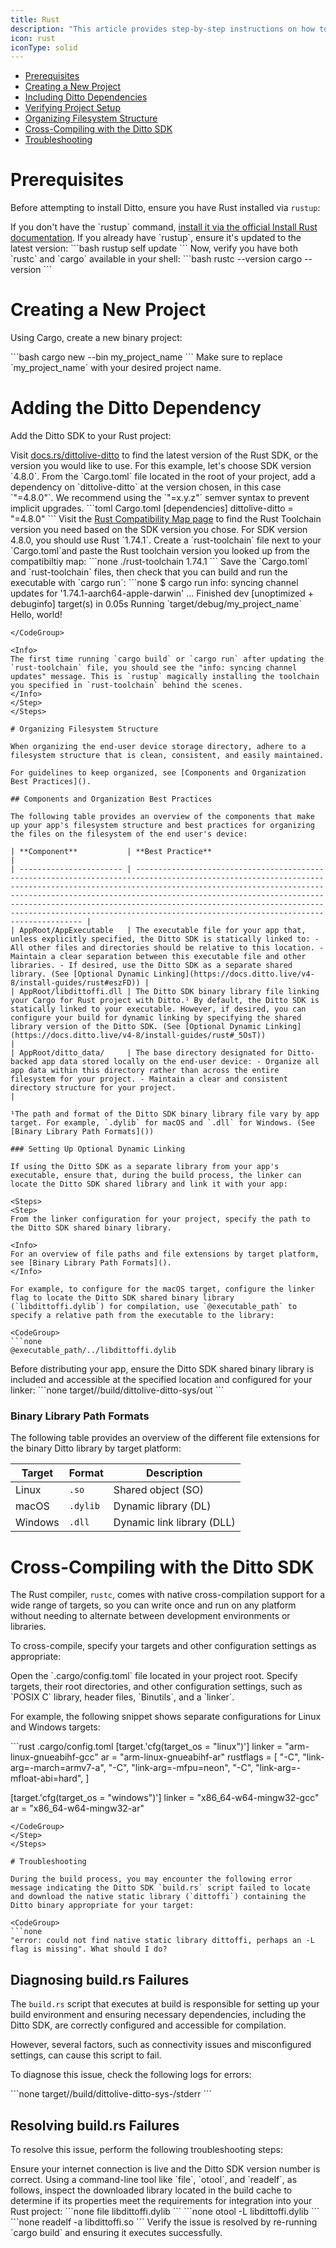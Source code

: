 ```yaml
---
title: Rust
description: "This article provides step-by-step instructions on how to set up a new Rust project, integrate the Ditto SDK, cross-compile for any target platform, and more:"
icon: rust
iconType: solid
---
```


- [Prerequisites](/install-guides/rust#STCAQ)
- [Creating a New Project](/install-guides/rust#1JwfY)
- [Including Ditto Dependencies](/install-guides/rust#PjmtY)
- [Verifying Project Setup](/install-guides/rust#tH0Ah)
- [Organizing Filesystem Structure](/install-guides/rust#EYyu6)
- [Cross-Compiling with the Ditto SDK](/install-guides/rust#GCpmi)
- [Troubleshooting](/install-guides/rust#5enEt)

# Prerequisites

Before attempting to install Ditto, ensure you have Rust installed via `rustup`:

<Steps>
<Step>
If you don't have the `rustup` command, <a href="https://rustup.rs/" target="_blank">install it via the official Install Rust documentation</a>.
</Step>

<Step>
If you already have `rustup`, ensure it's updated to the latest version:

<CodeGroup>
```bash
rustup self update
```
</CodeGroup>
</Step>

<Step>
Now, verify you have both `rustc` and `cargo` available in your shell:

<CodeGroup>
```bash
rustc --version
cargo --version
```
</CodeGroup>
</Step>
</Steps>

# Creating a New Project

Using Cargo, create a new binary project:

<CodeGroup>
```bash
cargo new --bin my_project_name
```
</CodeGroup>

<Info>
Make sure to replace `my_project_name` with your desired project name.
</Info>

# Adding the Ditto Dependency

Add the Ditto SDK to your Rust project:

<Steps>
<Step>
Visit <a href="https://docs.rs/dittolive-ditto" target="_blank">docs.rs/dittolive-ditto</a> to find the latest version of the Rust SDK, or the version you would like to use. For this example, let's choose SDK version `4.8.0`.
</Step>

<Step>
From the `Cargo.toml` file located in the root of your project, add a dependency on `dittolive-ditto` at the version chosen, in this case `"=4.8.0"`. We recommend using the `"=x.y.z"` semver syntax to prevent implicit upgrades.

<CodeGroup>
```toml Cargo.toml
[dependencies]
dittolive-ditto = "=4.8.0"
```
</CodeGroup>
</Step>

<Step>
Visit the <a href="https://docs.ditto.live/compatibility/rust" target="_blank">Rust Compatibility Map page</a> to find the Rust Toolchain version you need based on the SDK version you chose. For SDK version 4.8.0, you should use Rust `1.74.1`.
</Step>

<Step>
Create a `rust-toolchain` file next to your `Cargo.toml`and paste the Rust toolchain version you looked up from the compatibiltiy map:

<CodeGroup>
```none ./rust-toolchain
1.74.1
```
</CodeGroup>
</Step>

<Step>
Save the `Cargo.toml` and `rust-toolchain` files, then check that you can build and run the executable with `cargo run`:

<CodeGroup>
```none
$ cargo run
info: syncing channel updates for '1.74.1-aarch64-apple-darwin'
...
    Finished dev [unoptimized + debuginfo] target(s) in 0.05s
     Running `target/debug/my_project_name`
Hello, world!

```
</CodeGroup>

<Info>
The first time running `cargo build` or `cargo run` after updating the `rust-toolchain` file, you should see the "info: syncing channel updates" message. This is `rustup` magically installing the toolchain you specified in `rust-toolchain` behind the scenes.
</Info>
</Step>
</Steps>

# Organizing Filesystem Structure

When organizing the end-user device storage directory, adhere to a filesystem structure that is clean, consistent, and easily maintained.

For guidelines to keep organized, see [Components and Organization Best Practices]().

## Components and Organization Best Practices

The following table provides an overview of the components that make up your app's filesystem structure and best practices for organizing the files on the filesystem of the end user's device:

| **Component**           | **Best Practice**                                                                                                                                                                                                                                                                                                                                                                                                        |
| ----------------------- | ------------------------------------------------------------------------------------------------------------------------------------------------------------------------------------------------------------------------------------------------------------------------------------------------------------------------------------------------------------------------------------------------------------------------ |
| AppRoot/AppExecutable   | The executable file for your app that, unless explicitly specified, the Ditto SDK is statically linked to: - All other files and directories should be relative to this location. - Maintain a clear separation between this executable file and other libraries. - If desired, use the Ditto SDK as a separate shared library. (See [Optional Dynamic Linking](https://docs.ditto.live/v4-8/install-guides/rust#eszFD)) |
| AppRoot/libdittoffi.dll | The Ditto SDK binary library file linking your Cargo for Rust project with Ditto.¹ By default, the Ditto SDK is statically linked to your executable. However, if desired, you can configure your build for dynamic linking by specifying the shared library version of the Ditto SDK. (See [Optional Dynamic Linking](https://docs.ditto.live/v4-8/install-guides/rust#_5OsT))                                          |
| AppRoot/ditto_data/     | The base directory designated for Ditto-backed app data stored locally on the end-user device: - Organize all app data within this directory rather than across the entire filesystem for your project. - Maintain a clear and consistent directory structure for your project.                                                                                                                                          |

¹The path and format of the Ditto SDK binary library file vary by app target. For example, `.dylib` for macOS and `.dll` for Windows. (See [Binary Library Path Formats]())

### Setting Up Optional Dynamic Linking

If using the Ditto SDK as a separate library from your app's executable, ensure that, during the build process, the linker can locate the Ditto SDK shared library and link it with your app:

<Steps>
<Step>
From the linker configuration for your project, specify the path to the Ditto SDK shared binary library.

<Info>
For an overview of file paths and file extensions by target platform, see [Binary Library Path Formats]().
</Info>

For example, to configure for the macOS target, configure the linker flag to locate the Ditto SDK shared binary library (`libdittoffi.dylib`) for compilation, use `@executable_path` to specify a relative path from the executable to the library:

<CodeGroup>
```none
@executable_path/../libdittoffi.dylib
```
</CodeGroup>
</Step>

<Step>
Before distributing your app, ensure the Ditto SDK shared binary library is included and accessible at the specified location and configured for your linker:

<CodeGroup>
```none
target/<profile>/build/dittolive-ditto-sys<hash>/out
```
</CodeGroup>
</Step>
</Steps>

### Binary Library Path Formats

The following table provides an overview of the different file extensions for the binary Ditto library by target platform:

| **Target** | **Format** | **Description**            |
| ---------- | ---------- | -------------------------- |
| Linux      | `.so`      | Shared object (SO)         |
| macOS      | `.dylib`   | Dynamic library (DL)       |
| Windows    | `.dll`     | Dynamic link library (DLL) |

# Cross-Compiling with the Ditto SDK

The Rust compiler, `rustc`, comes with native cross-compilation support for a wide range of targets, so you can write once and run on any platform without needing to alternate between development environments or libraries.

To cross-compile, specify your targets and other configuration settings as appropriate:

<Steps>
<Step>
Open the `.cargo/config.toml` file located in your project root.
</Step>

<Step>
Specify targets, their root directories, and other configuration settings, such as `POSIX C` library, header files, `Binutils`, and a `linker`.

For example, the following snippet shows separate configurations for Linux and Windows targets:

<CodeGroup>
```rust .cargo/config.toml
[target.'cfg(target_os = "linux")']
linker = "arm-linux-gnueabihf-gcc"
ar = "arm-linux-gnueabihf-ar"
rustflags = [
    "-C", "link-arg=-march=armv7-a",
    "-C", "link-arg=-mfpu=neon",
    "-C", "link-arg=-mfloat-abi=hard",
]

[target.'cfg(target_os = "windows")']
linker = "x86_64-w64-mingw32-gcc"
ar = "x86_64-w64-mingw32-ar"

```
</CodeGroup>
</Step>
</Steps>

# Troubleshooting

During the build process, you may encounter the following error message indicating the Ditto SDK `build.rs` script failed to locate and download the native static library (`dittoffi`) containing the Ditto binary appropriate for your target:

<CodeGroup>
```none
"error: could not find native static library dittoffi, perhaps an -L flag is missing". What should I do?
```
</CodeGroup>

## Diagnosing build.rs Failures

The `build.rs` script that executes at build is responsible for setting up your build environment and ensuring necessary dependencies, including the Ditto SDK, are correctly configured and accessible for compilation.

However, several factors, such as connectivity issues and misconfigured settings, can cause this script to fail.

To diagnose this issue, check the following logs for errors:

<CodeGroup>
```none
 target/<profile>/build/dittolive-ditto-sys-<hash>/stderr
```
</CodeGroup>

## Resolving build.rs Failures

To resolve this issue, perform the following troubleshooting steps:

<Steps>
<Step>
Ensure your internet connection is live and the Ditto SDK version number is correct.
</Step>

<Step>
Using a command-line tool like `file`, `otool`, and `readelf`, as follows, inspect the downloaded library located in the build cache to determine if its properties meet the requirements for integration into your Rust project:

<CodeGroup>
```none
file libdittoffi.dylib
```
</CodeGroup>

<CodeGroup>
```none
otool -L libdittoffi.dylib
```
</CodeGroup>

<CodeGroup>
```none
readelf -a libdittoffi.so
```
</CodeGroup>
</Step>

<Step>
Verify the issue is resolved by re-running `cargo build` and ensuring it executes successfully.
</Step>
</Steps>
